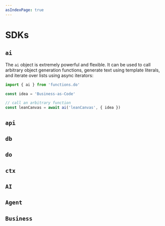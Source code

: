```yaml
---
asIndexPage: true
---
```


# SDKs

## `ai`

The `ai` object is extremely powerful and flexible. It can be used to call arbitrary object generation functions, generate text using template literals, and iterate over lists using async iterators:

```typescript
import { ai } from 'functions.do'

const idea = 'Business-as-Code'

// call an arbitrary function
const leanCanvas = await ai('leanCanvas', { idea })
```

## `api`


## `db`


## `do`


## `ctx`


## `AI`


## `Agent`



## `Business`